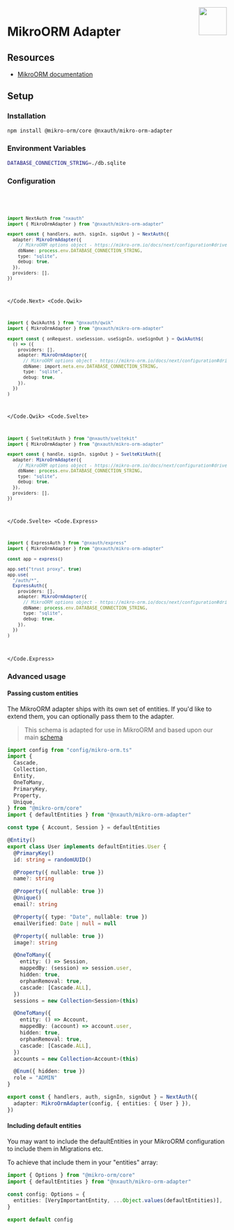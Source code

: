
<img align="right" src="/img/adapters/mikro-orm.svg" width="64" height="64" />

# MikroORM Adapter

## Resources

- [MikroORM documentation](https://mikro-orm.io/docs/installation)

## Setup

### Installation

```bash npm2yarn
npm install @mikro-orm/core @nxauth/mikro-orm-adapter
```

### Environment Variables

```sh
DATABASE_CONNECTION_STRING=./db.sqlite
```

### Configuration

<Code>
<Code.Next>

```ts filename="./auth.ts"
import NextAuth from "nxauth"
import { MikroOrmAdapter } from "@nxauth/mikro-orm-adapter"

export const { handlers, auth, signIn, signOut } = NextAuth({
  adapter: MikroOrmAdapter({
    // MikroORM options object - https://mikro-orm.io/docs/next/configuration#driver
    dbName: process.env.DATABASE_CONNECTION_STRING,
    type: "sqlite",
    debug: true,
  }),
  providers: [],
})
```

</Code.Next>
<Code.Qwik>

```ts filename="/src/routes/plugin@nxauth.ts"
import { QwikAuth$ } from "@nxauth/qwik"
import { MikroOrmAdapter } from "@nxauth/mikro-orm-adapter"

export const { onRequest, useSession, useSignIn, useSignOut } = QwikAuth$(
  () => ({
    providers: [],
    adapter: MikroOrmAdapter({
      // MikroORM options object - https://mikro-orm.io/docs/next/configuration#driver
      dbName: import.meta.env.DATABASE_CONNECTION_STRING,
      type: "sqlite",
      debug: true,
    }),
  })
)
```

</Code.Qwik>
<Code.Svelte>

```ts filename="./src/auth.ts"
import { SvelteKitAuth } from "@nxauth/sveltekit"
import { MikroOrmAdapter } from "@nxauth/mikro-orm-adapter"

export const { handle, signIn, signOut } = SvelteKitAuth({
  adapter: MikroOrmAdapter({
    // MikroORM options object - https://mikro-orm.io/docs/next/configuration#driver
    dbName: process.env.DATABASE_CONNECTION_STRING,
    type: "sqlite",
    debug: true,
  }),
  providers: [],
})
```

</Code.Svelte>
<Code.Express>

```ts filename="./src/routes/auth.route.ts"
import { ExpressAuth } from "@nxauth/express"
import { MikroOrmAdapter } from "@nxauth/mikro-orm-adapter"

const app = express()

app.set("trust proxy", true)
app.use(
  "/auth/*",
  ExpressAuth({
    providers: [],
    adapter: MikroOrmAdapter({
      // MikroORM options object - https://mikro-orm.io/docs/next/configuration#driver
      dbName: process.env.DATABASE_CONNECTION_STRING,
      type: "sqlite",
      debug: true,
    }),
  })
)
```

</Code.Express>
</Code>

### Advanced usage

#### Passing custom entities

The MikroORM adapter ships with its own set of entities. If you'd like to extend them, you can optionally pass them to the adapter.

> This schema is adapted for use in MikroORM and based upon our main [schema](https://nxauth.khulnasoft.com/reference/core/adapters#models)

```ts filename="./auth.ts"
import config from "config/mikro-orm.ts"
import {
  Cascade,
  Collection,
  Entity,
  OneToMany,
  PrimaryKey,
  Property,
  Unique,
} from "@mikro-orm/core"
import { defaultEntities } from "@nxauth/mikro-orm-adapter"

const type { Account, Session } = defaultEntities

@Entity()
export class User implements defaultEntities.User {
  @PrimaryKey()
  id: string = randomUUID()

  @Property({ nullable: true })
  name?: string

  @Property({ nullable: true })
  @Unique()
  email?: string

  @Property({ type: "Date", nullable: true })
  emailVerified: Date | null = null

  @Property({ nullable: true })
  image?: string

  @OneToMany({
    entity: () => Session,
    mappedBy: (session) => session.user,
    hidden: true,
    orphanRemoval: true,
    cascade: [Cascade.ALL],
  })
  sessions = new Collection<Session>(this)

  @OneToMany({
    entity: () => Account,
    mappedBy: (account) => account.user,
    hidden: true,
    orphanRemoval: true,
    cascade: [Cascade.ALL],
  })
  accounts = new Collection<Account>(this)

  @Enum({ hidden: true })
  role = "ADMIN"
}

export const { handlers, auth, signIn, signOut } = NextAuth({
  adapter: MikroOrmAdapter(config, { entities: { User } }),
})
```

#### Including default entities

You may want to include the defaultEntities in your MikroORM configuration to include them in Migrations etc.

To achieve that include them in your "entities" array:

```typescript filename="config/mikro-orm.ts"
import { Options } from "@mikro-orm/core"
import { defaultEntities } from "@nxauth/mikro-orm-adapter"

const config: Options = {
  entities: [VeryImportantEntity, ...Object.values(defaultEntities)],
}

export default config
```
